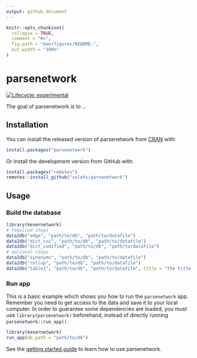 ```yaml
---
output: github_document
---
```


<!-- README.md is generated from README.Rmd. Please edit that file -->

```r
knitr::opts_chunk$set(
  collapse = TRUE,
  comment = "#>",
  fig.path = "man/figures/README-",
  out.width = "100%"
)
```

# parsenetwork

<!-- badges: start -->
[![Lifecycle: experimental](https://img.shields.io/badge/lifecycle-experimental-orange.svg)](https://lifecycle.r-lib.org/articles/stages.html#experimental)
<!-- badges: end -->

The goal of parsenetwork is to ...

## Installation

You can install the released version of parsenetwork from [CRAN](https://CRAN.R-project.org) with:


``` r
install.packages("parsenetwork")
```

Or install the development version from GitHub with:

``` r
install.packages("remotes")
remotes::install_github("celehs/parsenetwork")
```

## Usage

### Build the database

```r
library(kesernetwork)
# required steps
data2db("edge", "path/to/db", "path/to/datafile")
data2db("dict_cui", "path/to/db", "path/to/datafile")
data2db("dict_codified", "path/to/db", "path/to/datafile")
# optional steps
data2db("synonyms", "path/to/db", "path/to/datafile")
data2db("rollup", "path/to/db", "path/to/datafile")
data2db("table1", "path/to/db", "path/to/datafile", title = "the title of the data")
```


### Run app

This is a basic example which shows you how to run the `parsenetwork` app. Remember you need to get access to the data and save it to your local computer. In order to guarantee some dependencies are loaded, you must use `library(parsenetwork)` beforehand, instead of directly running `parsenetwork::run_app()`.


```r
library(kesernetwork)
run_app(db_path = "path/to/db")
```



See the [getting started guide](https://celehs.github.io/parsenetwork/articles/main.html)
to learn how to use parsenetwork.

